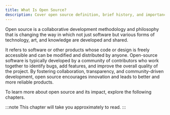 ```yaml
---
title: What Is Open Source?
description: Cover open source definition, brief history, and importance. Learn how community-driven innovation empowers developers.
---
```



<p class="lead">
	Open source is a collaborative development methodology and philosophy that is
	changing the way in which not just software but various forms of technology,
	art, and knowledge are developed and shared.
</p>

It refers to software or other products whose code or design is freely accessible and can be modified and distributed by anyone. Open-source software is typically developed by a community of contributors who work together to identify bugs, add features, and improve the overall quality of the project. By fostering collaboration, transparency, and community-driven development, open source encourages innovation and leads to better and more reliable products.

To learn more about open source and its impact, explore the following chapters.

:::note
This chapter will take you approximately **<GuideReadingTime slug="guide/what-is-open-source" />** to read.
:::
